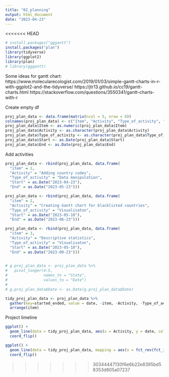 ```yaml
---
title: "02_planning"
output: html_document
date: "2023-04-23"
---
```


<<<<<<< HEAD
```r
# install.packages("gggantt")
install.packages("plan")
library(tidyverse)
library(ggplot2)
library(plan)
# library(gggantt)
```


Some ideas for gantt chart:
https://www.molecularecologist.com/2019/01/03/simple-gantt-charts-in-r-with-ggplot2-and-the-tidyverse/
https://jtr13.github.io/cc19/gantt-charts.html
https://stackoverflow.com/questions/3550341/gantt-charts-with-r

Create empty df
```r
proj_plan_data <- data.frame(matrix(ncol = 5, nrow = 0))
colnames(proj_plan_data) <- c("Item", "Activity", "Type_of_activity", "Start", "End")
proj_plan_data$Item <- as.numeric(proj_plan_data$Item)
proj_plan_data$Activity <- as.character(proj_plan_data$Activity)
proj_plan_data$Type_of_activity <- as.character(proj_plan_data$Type_of_activity)
proj_plan_data$Start <- as.Date(proj_plan_data$Start)
proj_plan_data$End <- as.Date(proj_plan_data$End)
```

Add activities
```r
proj_plan_data <- rbind(proj_plan_data, data.frame(
  "item" = 1,
  "Activity" = "Adding country codes",
  "Type_of_activity" = "Data manipulation",
  "Start" = as.Date("2023-04-23"),
  "End" = as.Date("2023-05-23")))

proj_plan_data <- rbind(proj_plan_data, data.frame(
  "item" = 2,
  "Activity" = "Creating Gantt chart for blacklisted countries",
  "Type_of_activity" = "Visualisaton",
  "Start" = as.Date("2023-05-10"),
  "End" = as.Date("2023-06-23")))

proj_plan_data <- rbind(proj_plan_data, data.frame(
  "item" = 3,
  "Activity" = "Descriptive statistics",
  "Type_of_activity" = "Visualisaton",
  "Start" = as.Date("2023-05-10"),
  "End" = as.Date("2023-09-23")))
  
```

<!-- DF needs to be changed - dates should be in one column, but start or end - in another. Does it mean duplication? -->

```r
# g.proj_plan_data <- proj_plan_data %>% 
#   pivot_longer(4:5,
#                names_to = "State",
#                values_to = "Date")
# 
# g.proj_plan_data$Date <- as.Date(g.proj_plan_data$Date)
```

```r
tidy_proj_plan_data <- proj_plan_data %>% 
  gather(key=started_ended, value = date, -item, -Activity, -Type_of_activity) %>% 
  arrange(item)
```


Project limeline
```r
ggplot() +
  geom_line(data = tidy_proj_plan_data, aes(x = Activity, y = date, color = Type_of_activity), size = 10) +
  coord_flip()
```

```r
ggplot() +
  geom_line(data = tidy_proj_plan_data, mapping = aes(x = fct_rev(fct_inorder(Activity)), y = date, color = Type_of_activity), size = 10) +
  coord_flip()
```





>>>>>>> 30344447130f6e6b22e8395bd58353d805a07237
